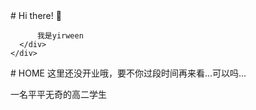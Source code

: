 
<BaseLayout title="Home">
  <BaseCard title="Home">
    <div class="flex">
      <div class="p-6">
          # Hi there! 👋

          我是yirween
      </div>
    </div>

  </BaseCard>

  <BaseCard title="Home">
# HOME
<Info>这里还没开业哦，要不你过段时间再来看...可以吗...</Info>

一名平平无奇的高二学生


<LinkCard
  title="前往主站"
  desc="yirween's github page"
  url="https://yirween.github.com/"
  img="/favicon.ico"
/>



  </BaseCard>
</BaseLayout>
